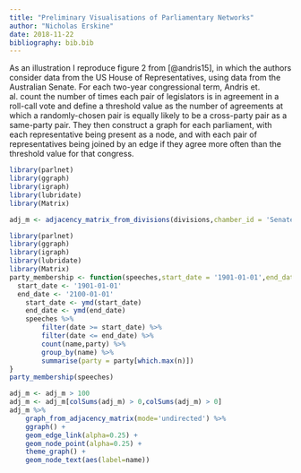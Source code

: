 ```yaml
---
title: "Preliminary Visualisations of Parliamentary Networks"
author: "Nicholas Erskine"
date: 2018-11-22
bibliography: bib.bib
---
```


As an illustration I reproduce figure 2 from [@andris15], in which the authors consider data from the US House of Representatives, using data from the Australian Senate. For each two-year congressional term, Andris et. al. count the number of times each pair of legislators is in agreement in a roll-call vote and define a threshold value as the number of agreements at which a randomly-chosen pair is equally likely to be a cross-party pair as a same-party pair. They then construct a graph for each parliament, with each representative being present as a node, and with each pair of representatives being joined by an edge if they agree more often than the threshold value for that congress. 


```r
library(parlnet)
library(ggraph)
library(igraph)
library(lubridate)
library(Matrix)

adj_m <- adjacency_matrix_from_divisions(divisions,chamber_id = 'Senate',start_date = ymd('2018-01-01'))
```

```r
library(parlnet)
library(ggraph)
library(igraph)
library(lubridate)
library(Matrix)
party_membership <- function(speeches,start_date = '1901-01-01',end_date='2100-01-01'){
  start_date <- '1901-01-01'
  end_date <- '2100-01-01'
	start_date <- ymd(start_date)
	end_date <- ymd(end_date)
	speeches %>%
		filter(date >= start_date) %>%
		filter(date <= end_date) %>%
		count(name,party) %>%
		group_by(name) %>%
		summarise(party = party[which.max(n)])
}
party_membership(speeches)
```

```r
adj_m <- adj_m > 100
adj_m <- adj_m[colSums(adj_m) > 0,colSums(adj_m) > 0]
adj_m %>% 
	graph_from_adjacency_matrix(mode='undirected') %>%
	ggraph() +
	geom_edge_link(alpha=0.25) + 
	geom_node_point(alpha=0.25) + 
	theme_graph() + 
	geom_node_text(aes(label=name))
```
